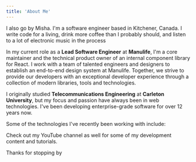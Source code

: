 ```yaml
---
title: 'About Me'
---
```


I also go by <span className="accent font-extrabold">Misha</span>.
I'm a software engineer based in <span className="accent-no-bg">Kitchener, Canada</span>. I write code for a living, drink more coffee than I probably should, and listen to a lot of electronic music in the process <RickRoll />

In my current role as a **Lead Software Engineer** at **Manulife**, I'm a core maintainer and the technical product owner of an internal component library for React. I work with a team of talented engineers and designers to establish an end-to-end design system at Manulife. Together, we strive to provide our developers with an exceptional developer experience through a collection of modern libraries, tools and technologies.

I originally studied **Telecommunications Engineering** at **Carleton University**, but my focus and passion have always been in web technologies. I've been developing enterprise-grade software for over 12 years now.

Some of the technologies I've recently been working with include:

<Technologies />

Check out my <ExternalLink href="https://www.youtube.com/c/MykhayloRyechkin" alt="Mykhaylo's YouTube Channel">YouTube</ExternalLink>
channel as well for some of my development content and tutorials.

<div className="inline-flex items-center justify-center w-full">
  Thanks for stopping by
  <span className="pl-2 text-blue-400 dark:text-rose-400 text-2xl">
    <FiSmile />
  </span>
</div>
